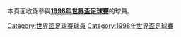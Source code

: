 本頁面收錄參與'''[[1998年世界盃足球賽|1998年世界盃足球賽]]'''的球員。

[[Category:世界盃足球賽球員|Category:世界盃足球賽球員]]
[[Category:1998年世界盃足球賽|Category:1998年世界盃足球賽]]